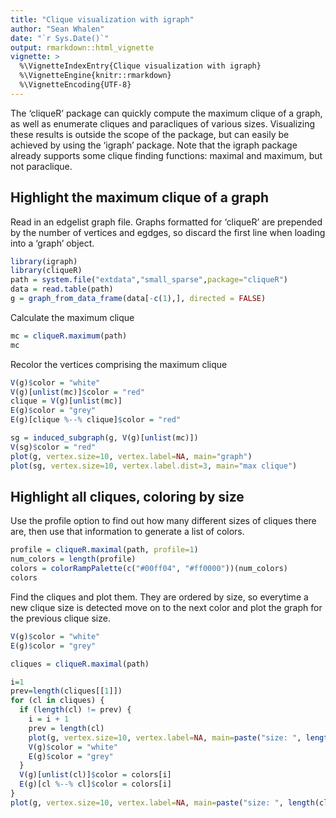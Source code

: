 ```yaml
---
title: "Clique visualization with igraph"
author: "Sean Whalen"
date: "`r Sys.Date()`"
output: rmarkdown::html_vignette
vignette: >
  %\VignetteIndexEntry{Clique visualization with igraph}
  %\VignetteEngine{knitr::rmarkdown}
  %\VignetteEncoding{UTF-8}
---
```


The 'cliqueR' package can quickly compute the maximum clique of a graph, as well as enumerate cliques and paracliques of various sizes. Visualizing these results is outside the scope of the package, but can easily be achieved by using the 'igraph' package. Note that the igraph package already supports some clique finding functions: maximal and maximum, but not paraclique. 

## Highlight the maximum clique of a graph

Read in an edgelist graph file. Graphs formatted for 'cliqueR' are prepended by the number of vertices and egdges, so discard the first line when loading into a 'graph' object. 

```r
library(igraph)
library(cliqueR)
path = system.file("extdata","small_sparse",package="cliqueR")
data = read.table(path)
g = graph_from_data_frame(data[-c(1),], directed = FALSE)
```

Calculate the maximum clique

```r
mc = cliqueR.maximum(path)
mc
```

Recolor the vertices comprising the maximum clique 

```r
V(g)$color = "white"
V(g)[unlist(mc)]$color = "red"
clique = V(g)[unlist(mc)]
E(g)$color = "grey"
E(g)[clique %--% clique]$color = "red"

sg = induced_subgraph(g, V(g)[unlist(mc)])
V(sg)$color = "red"
plot(g, vertex.size=10, vertex.label=NA, main="graph")
plot(sg, vertex.size=10, vertex.label.dist=3, main="max clique")

```

## Highlight all cliques, coloring by size

Use the profile option to find out how many different sizes of cliques there are, then use that information to generate a list of colors. 

```r
profile = cliqueR.maximal(path, profile=1)
num_colors = length(profile)
colors = colorRampPalette(c("#00ff04", "#ff0000"))(num_colors)
colors
```


Find the cliques and plot them. They are ordered by size, so everytime a new clique size is detected move on to the next color and plot the graph for the previous clique size. 
```r
V(g)$color = "white"
E(g)$color = "grey"

cliques = cliqueR.maximal(path)

i=1
prev=length(cliques[[1]])
for (cl in cliques) {
  if (length(cl) != prev) {
    i = i + 1
    prev = length(cl)
    plot(g, vertex.size=10, vertex.label=NA, main=paste("size: ", length(cl)-1))
    V(g)$color = "white"
    E(g)$color = "grey"
  }
  V(g)[unlist(cl)]$color = colors[i]
  E(g)[cl %--% cl]$color = colors[i]
}
plot(g, vertex.size=10, vertex.label=NA, main=paste("size: ", length(cl)))

```
